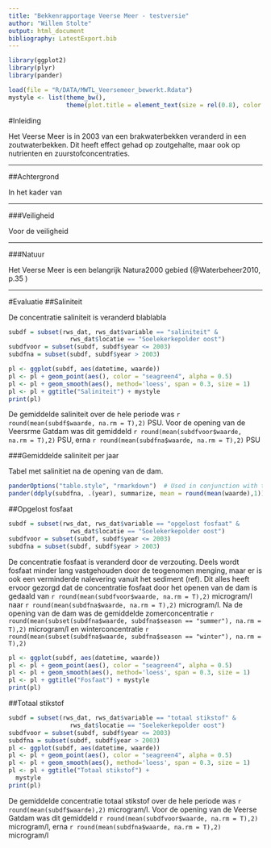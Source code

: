 ```yaml
---
title: "Bekkenrapportage Veerse Meer - testversie"
author: "Willem Stolte"
output: html_document
bibliography: LatestExport.bib
---
```


```r
library(ggplot2)
library(plyr)
library(pander)
```


```r
load(file = "R/DATA/MWTL_Veersemeer_bewerkt.Rdata")
mystyle <- list(theme_bw(), 
                theme(plot.title = element_text(size = rel(0.8), color = "black")))
```

#Inleiding

Het Veerse Meer is in 2003 van een brakwaterbekken veranderd in een zoutwaterbekken. Dit heeft effect gehad op zoutgehalte, maar ook op nutrienten en zuurstofconcentraties. 

***

##Achtergrond

In het kader van 

***

###Veiligheid

Voor de veiligheid 


***

###Natuur

Het Veerse Meer is een belangrijk Natura2000 gebied (@Waterbeheer2010, p.35 )

***

#Evaluatie
##Saliniteit

De concentratie saliniteit is veranderd blablabla

```r
subdf = subset(rws_dat, rws_dat$variable == "saliniteit" &
                 rws_dat$locatie == "Soelekerkepolder oost")
subdfvoor = subset(subdf, subdf$year <= 2003)
subdfna = subset(subdf, subdf$year > 2003)

pl <- ggplot(subdf, aes(datetime, waarde))
pl <- pl + geom_point(aes(), color = "seagreen4", alpha = 0.5)
pl <- pl + geom_smooth(aes(), method='loess', span = 0.3, size = 1)
pl <- pl + ggtitle("Saliniteit") + mystyle
print(pl)
```

De gemiddelde saliniteit over de hele periode was `r round(mean(subdf$waarde, na.rm = T),2)` PSU. Voor de opening van de Veersrme Gatdam was dit gemiddeld `r round(mean(subdfvoor$waarde, na.rm = T),2)` PSU, erna `r round(mean(subdfna$waarde, na.rm = T),2)` PSU

###Gemiddelde saliniteit per jaar

Tabel met salinitiet na de opening van de dam. 
```r
panderOptions("table.style", "rmarkdown")  # Used in conjunction with the chunk setting results='asis'
pander(ddply(subdfna, .(year), summarize, mean = round(mean(waarde),1)))
```

##Opgelost fosfaat

```r
subdf = subset(rws_dat, rws_dat$variable == "opgelost fosfaat" &
                 rws_dat$locatie == "Soelekerkepolder oost")
subdfvoor = subset(subdf, subdf$year <= 2003)
subdfna = subset(subdf, subdf$year > 2003)

```
De concentratie fosfaat is veranderd door de verzouting. Deels wordt fosfaat minder lang vastgehouden door de teogenomen menging, maar er is ook een verminderde nalevering vanuit het sediment (ref). Dit alles heeft ervoor gezorgd dat de concentratie fosfaat door het openen van de dam is gedaald van `r round(mean(subdfvoor$waarde, na.rm = T),2)` microgram/l naar `r round(mean(subdfna$waarde, na.rm = T),2)` microgram/l. Na de opening van de dam was de gemiddelde zomerconcentratie `r round(mean(subset(subdfna$waarde, subdfna$season == "summer"), na.rm = T),2)` microgram/l en winterconcentratie `r round(mean(subset(subdfna$waarde, subdfna$season == "winter"), na.rm = T),2)`

```r
pl <- ggplot(subdf, aes(datetime, waarde))
pl <- pl + geom_point(aes(), color = "seagreen4", alpha = 0.5)
pl <- pl + geom_smooth(aes(), method='loess', span = 0.3, size = 1)
pl <- pl + ggtitle("Fosfaat") + mystyle
print(pl)
```
##Totaal stikstof

```r
subdf = subset(rws_dat, rws_dat$variable == "totaal stikstof" &
                 rws_dat$locatie == "Soelekerkepolder oost")
subdfvoor = subset(subdf, subdf$year <= 2003)
subdfna = subset(subdf, subdf$year > 2003)
pl <- ggplot(subdf, aes(datetime, waarde))
pl <- pl + geom_point(aes(), color = "seagreen4", alpha = 0.5)
pl <- pl + geom_smooth(aes(), method='loess', span = 0.3, size = 1)
pl <- pl + ggtitle("Totaal stikstof") + 
  mystyle
print(pl)
```

De gemiddelde concentratie totaal stikstof over de hele periode was `r round(mean(subdf$waarde),2)` microgram/l. Voor de opening van de Veerse Gatdam was dit gemiddeld `r round(mean(subdfvoor$waarde, na.rm = T),2)` microgram/l, erna `r round(mean(subdfna$waarde, na.rm = T),2)` microgram/l

